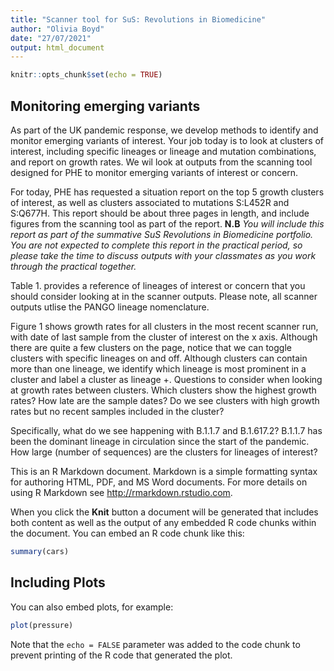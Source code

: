 ```yaml
---
title: "Scanner tool for SuS: Revolutions in Biomedicine"
author: "Olivia Boyd"
date: "27/07/2021"
output: html_document
---
```


```r
knitr::opts_chunk$set(echo = TRUE)
```

## Monitoring emerging variants

As part of the UK pandemic response, we develop methods to identify and monitor emerging variants of interest. Your job today is to look at clusters of interest, including specific lineages or lineage and mutation combinations, and report on growth rates. We wil look at outputs from the scanning tool designed for PHE to monitor emerging variants of interest or concern. 


For today, PHE has requested a situation report on the top 5 growth clusters of interest, as well as clusters associated to mutations S:L452R and S:Q677H. This report should be about three pages in length, and include figures from the scanning tool as part of the report. **N.B** _You will include this report as part of the summative SuS Revolutions in Biomedicine portfolio. You are not expected to complete this report in the practical period, so please take the time to discuss outputs with your classmates as you work through the practical together._

Table 1. provides a reference of lineages of interest or concern that you should consider looking at in the scanner outputs. Please note, all scanner outputs utlise the PANGO lineage nomenclature. 



Figure 1 shows growth rates for all clusters in the most recent scanner run, with date of last sample from the cluster of interest on the x axis. Although there are quite a few clusters on the page, notice that we can toggle clusters with specific lineages on and off. Although clusters can contain more than one lineage, we identify which lineage is most prominent in a cluster and label a cluster as lineage +. Questions to consider when looking at growth rates between clusters. Which clusters show the highest growth rates? How late are the sample dates? Do we see clusters with high growth rates but no recent samples included in the cluster? 




Specifically, what do we see happening with B.1.1.7 and B.1.617.2? B.1.1.7 has been the dominant lineage in circulation since the start of the pandemic. How large (number of sequences) are the clusters for lineages of interest? 













This is an R Markdown document. Markdown is a simple formatting syntax for authoring HTML, PDF, and MS Word documents. For more details on using R Markdown see <http://rmarkdown.rstudio.com>.

When you click the **Knit** button a document will be generated that includes both content as well as the output of any embedded R code chunks within the document. You can embed an R code chunk like this:

```r
summary(cars)
```

## Including Plots

You can also embed plots, for example:

```r
plot(pressure)
```

Note that the `echo = FALSE` parameter was added to the code chunk to prevent printing of the R code that generated the plot.
